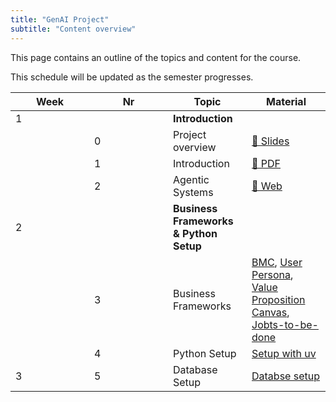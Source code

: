 ```yaml
---
title: "GenAI Project"
subtitle: "Content overview"
---
```


This page contains an outline of the topics and content for the course.

:::{.callout-note}
This schedule will be updated as the semester progresses.
:::

|Week |	Nr	|	Topic            	|	Material	                                                                                                |
| --- |	---	|	---	                |	---	                                                                                                        |	
|  1  |		|	**Introduction** 	|		                                                                                                        |
|     |	0	|	Project overview	|	[📑 Slides](https://docs.google.com/presentation/d/1_8gaysH0zhJ5HK4VG989ONsF5uSb99HKvTbhCn1fCew/edit?usp=sharing)	|
|     | 1	|	Introduction        |	[📄 PDF](slides/01-intro-genai.pdf)                                                                           |	
|     |	2	|	Agentic Systems	    |	[📑 Web](https://kirenz.github.io/agents/agents-systems#/title-slide)	|
|  2  |		|	**Business Frameworks & Python Setup** 	|		
|     |	3	|	Business Frameworks	|	[BMC](bmc.qmd), [User Persona](user-persona.qmd), [Value Proposition Canvas](value-proposition.qmd), [Jobts-to-be-done](jobs-to-be-done.qmd)	|
|     | 4	|	Python Setup        |	[Setup with uv](weeks#python-setup-with-uv.qmd)                                                                   |	
|  3  | 5	|	Database Setup        |	[Databse setup](weeks#week-3.qmd)                                                                   |	



<!-- 
|	2	|	Generative AI	|	[🖥️ Slides](https://kirenz.github.io/slides/genai/genai)	|		|	
|	3	|	Large Language Models	|	[🖥️ Slides](https://kirenz.github.io/slides/llm/llm)	|		|	
|	4	|	Programming toolkit lab	|	[💻 Online-Book](https://kirenz.github.io/toolkit-de/)	|		|	 -->

<!-- 
|		|	**Use Case Definition** (3.11.23)	|		|		|	
|	5	|	Data Science Lifecycle Overview	|	[📑](https://docs.google.com/presentation/d/1LR0LmvKFycE3MIjfDEp6L_bGdJtCOe60rFycWIYayBI/export/pdf)	|		|	
|	6	|	Use case identification	|	[📑](https://docs.google.com/presentation/d/1RT7IhYgLgNJ8RiT28sMr8Mfyk5y_e-rfYg3jRsPKGEA/export/pdf)	|		|	
|	7	|	Value Creation Optimization 	|	[📑](https://drive.google.com/file/d/1ivNrca-sRmefay4t3_FVLDH3Mn-p5CgF/view?usp=drive_link)	|		|	
|		|	**Prompt Engineering** (8.11.23)	|		|		|	
|	8	|	Prompt Engineering	|	[💻 Lab](https://kirenz.github.io/lab-prompt)	|	[📖](https://www.deeplearning.ai/short-courses/chatgpt-prompt-engineering-for-developers/)	|	
|	9	|	Building a Chat System	|	[💻 Lab](https://kirenz.github.io/lab-chat-system)	|	[📖](https://www.deeplearning.ai/short-courses/building-systems-with-chatgpt/)	|	
|		|	**LangChain** (10.11.23)	|		|		|	
|	10	|	LangChain Basics	|	[💻 Lab](https://kirenz.github.io/lab-langchain-basics)	|	[📖](https://www.deeplearning.ai/short-courses/langchain-for-llm-application-development/)	|	
|	11	|	LangChain RAG	|	[💻 Lab](https://kirenz.github.io/lab-langchain-rag)	|	[📖](https://www.deeplearning.ai/short-courses/langchain-chat-with-your-data/)	|	
|	12	|	Functions, Tools and Agents with LangChain	|	[💻 Lab](https://kirenz.github.io/lab-langchain-functions/)	|	[📖](https://www.deeplearning.ai/short-courses/functions-tools-agents-langchain/)	|	
|		|	**Semantic Kernel** (15.11.23)	|		|		|	
|	13	|	Microsoft Semantic Kernel	|	[💻 Lab](https://kirenz.github.io/lab-semantic-kernel)	|	[📖](https://www.deeplearning.ai/short-courses/microsoft-semantic-kernel/)	|	
|		|	**HuggingFace** (15.11.23)	|		|		|	
|	14	|	HuggingFace 	|	[💻 Lab](https://kirenz.github.io/lab-huggingface)	|		|	
|		|	**Dashboards** (22.11.23)	|		|		|	
|	15	|	Build Apps with Gradio	|	[💻 Lab](https://kirenz.github.io/lab-llm-gradio)	|	[📖](https://www.deeplearning.ai/short-courses/building-generative-ai-applications-with-gradio/)	|	
|	16	|	Build Apps with Streamlit	|	[💻 Lab](https://github.com/kirenz/streamlit-app)	|		|	
|	17	|	State of Streamlit LLM Apps 2023	|	[Apps](https://state-of-llm.streamlit.app/)	|		|	
|		|	**Assistants API & GPTs**	|		|		|	
|	18	|	First steps with Assistants API	|	[💻 Lab](https://kirenz.github.io/lab-assistants-api/)	|		|	 -->
